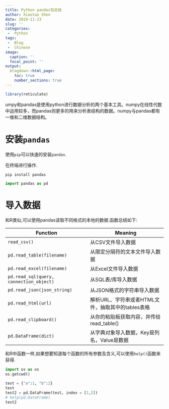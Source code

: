 ```yaml
---
title: Python pandas包总结
author: Xiaotao Shen
date: 2019-11-23
slug: ''
categories:
 -  Python
tags:
 -  Blog
 -  Chinese
image:
  caption: ''
  focal_point: ''
output:
  blogdown::html_page:
    toc: true
    number_sections: true
---
```


```r
library(reticulate)
```

umpy和pandas是使用python进行数据分析的两个基本工具。numpy在线性代数中运用较多，而pandas则更多的用来分析表结构的数据。numpy与pandas都有一维和二维数据结构。

# 安装`pandas`

使用`pip`可以快速的安装`pandas`.

在终端进行操作.

```
pip install pandas
```

```python
import pandas as pd
```

# 导入数据

和R类似,可以使用pandas读取不同格式的本地的数据.函数总结如下:

Function|Meaning
--------|-------
`read_csv()`|从CSV文件导入数据
`pd.read_table(filename)`|从限定分隔符的文本文件导入数据
`pd.read_excel(filename)`|从Excel文件导入数据
`pd.read_sql(query, connection_object)`|从SQL表/库导入数据
`pd.read_json(json_string)`|从JSON格式的字符串导入数据
`pd.read_html(url)`|解析URL、字符串或者HTML文件，抽取其中的tables表格
`pd.read_clipboard()`|从你的粘贴板获取内容，并传给read_table()
`pd.DataFrame(dict)`|从字典对象导入数据，Key是列名，Value是数据

和R中函数一样,如果想要知道每个函数的所有参数及含义,可以使用`help()`函数来获得.


```python
import os as os
os.getcwd()

test = {"a":1, "b":2}
test
test2 = pd.DataFrame(test, index = [1,2])
# help(pd.DataFrame)
test2
```


